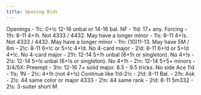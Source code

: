 ```yaml
---
title: Opening Bids
---
```



<BiddingTree>
Openings
- 1!c: 0+!c 12-16 unbal or 14-16 bal. NF
- 1!d: 17+ any. Forcing
- 1!h: 8-11 4+!h. Not 4333 / 4432. May have a longer minor
- 1!s: 8-11 4+!s. Not 4333 / 4432. May have a longer minor
- 1!n: (10)11-13. May have 5M / 6m
- 2!c: 8-11 6+!c or 5=!c 4+!d. No 4-card major
- 2!d: 8-11 6+!d or 5=!d 4+!c. No 4-card major
- 2!h: 12-14 5+!h unbal (6+!h or singleton). No 4+!s
- 2!s: 12-14 5+!s unbal (6+!s or singleton). No 4+!h
- 2!n: 12-14 5+5+ minors
- 3/4/5X: Preempt
- 3!n: 12-16 7+ solid major. 8.5 - 9.5 tricks. No side Ace

</BiddingTree>

<BiddingTree>
1!d - 1!s; 1N
- 2!c: 4+!h (not 4+!s) Continue like 1!d-2!c
- 2!d: 8-11 Bal.
  - 2!h: Ask
    - 2!s: 44 same color or major 4333
    - 2!n: 44 same rank
- 2!d: 8-11 5m332
- 2!s: 3-suiter short M
</BiddingTree>

